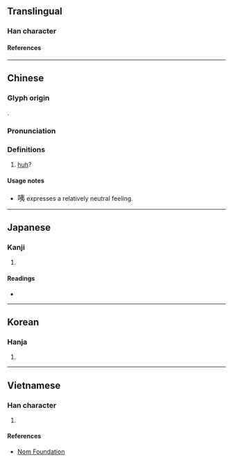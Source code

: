 {{character info}}
==Translingual==

===Han character===
{{Han char|rn=30|rad=口|as=06|sn=9|four=65032|canj=RKN|ids=⿰口夷}}

====References====
{{Han ref|kx=0186.080|dkj=03535|dj=0405.300|hdz=10614.010|uh=54A6}}

----

==Chinese==
{{zh-forms}}

===Glyph origin===
{{Han etym}}
{{Han compound|口|夷|ls=psc|c1=s|c2=p}}.

===Pronunciation===
{{zh-pron
|m=yí
|c=ji2,ji4
|h=pfs=
|md=
|mn=
|w=
|mc=y
|oc=y
|cat=
}}

===Definitions===
{{zh-hanzi}}

# {{n-g|An interjection used to express confusion.}} [[huh]]?
#: {{zh-x|咦，我 的 鑰匙{shi} 呢？|Huh? Where is my key?}}
#: {{zh-x|咦，他 怎麼 在 這兒{r}？|Uh, why is he here?}}

====Usage notes====
* <big>咦</big> expresses a relatively neutral feeling.

----

==Japanese==

===Kanji===
{{ja-kanji|grade=|rs=口06}}

# {{rfdef|ja|sort=口06}}

====Readings====
* {{ja-readings|on=[[い]] (i), [[き]] (ki), [[たい]] (tai), [[だい]] (dai)|kun=[[といき]] (toiki)}}

----

==Korean==

===Hanja===
{{ko-hanja|hangeul=[[이]], [[재]]|rv=i, jae|mr=i, chae}}

# {{rfdef|ko|sort=口06}}

----

==Vietnamese==

===Han character===
{{vi-readings|rs=口06|reading=gì, di, ri}}

# {{rfdef|vi|sort=口06}}

====References====
* [http://nomfoundation.org/common/nom_details.php?codepoint=54A6 Nom Foundation]